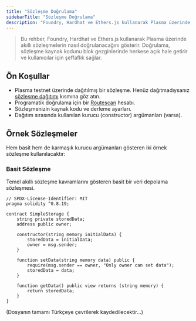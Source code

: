 ```yaml
---
title: "Sözleşme Doğrulama"
sidebarTitle: "Sözleşme Doğrulama"
description: "Foundry, Hardhat ve Ethers.js kullanarak Plasma üzerinde akıllı sözleşmeleri doğrulamayı öğrenin. Kaynak kodun blok gezgininde görünür hale gelmesiyle şeffaflık ve güven sağlanır."
---
```



> Bu rehber, Foundry, Hardhat ve Ethers.js kullanarak Plasma üzerinde akıllı sözleşmelerin nasıl doğrulanacağını gösterir. Doğrulama, sözleşme kaynak kodunu blok gezginlerinde herkese açık hale getirir ve kullanıcılar için şeffaflık sağlar.

## Ön Koşullar

* Plasma testnet üzerinde dağıtılmış bir sözleşme. Henüz dağıtmadıysanız [sözleşme dağıtımı](./deploy-a-contract.md) kısmına göz atın.
* Programatik doğrulama için bir [Routescan](https://routescan.io/) hesabı.
* Sözleşmenizin kaynak kodu ve derleme ayarları.
* Dağıtım sırasında kullanılan kurucu (constructor) argümanları (varsa).

## Örnek Sözleşmeler

Hem basit hem de karmaşık kurucu argümanları gösteren iki örnek sözleşme kullanılacaktır:

### Basit Sözleşme

Temel akıllı sözleşme kavramlarını gösteren basit bir veri depolama sözleşmesi.

```solidity
// SPDX-License-Identifier: MIT
pragma solidity ^0.8.19;

contract SimpleStorage {
    string private storedData;
    address public owner;

    constructor(string memory initialData) {
        storedData = initialData;
        owner = msg.sender;
    }

    function setData(string memory data) public {
        require(msg.sender == owner, "Only owner can set data");
        storedData = data;
    }

    function getData() public view returns (string memory) {
        return storedData;
    }
}
```

(Dosyanın tamamı Türkçeye çevrilerek kaydedilecektir...)

